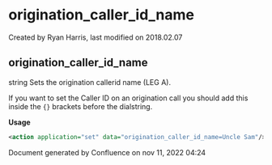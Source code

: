 
# origination_caller_id_name 

 Created by  Ryan Harris, last modified on 2018.02.07

## origination_caller_id_name

string Sets the origination callerid name (LEG A).

If you want to set the Caller ID on an origination call you should add this inside the `{}` brackets before the dialstring.

**Usage**

```xml
<action application="set" data="origination_caller_id_name=Uncle Sam"/>
```

Document generated by Confluence on nov 11, 2022 04:24
